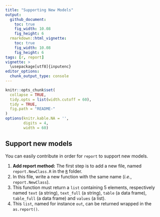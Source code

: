```yaml
---
title: "Supporting New Models"
output: 
  github_document:
    toc: true
    fig_width: 10.08
    fig_height: 6
  rmarkdown::html_vignette:
    toc: true
    fig_width: 10.08
    fig_height: 6
tags: [r, report]
vignette: >
  \usepackage[utf8]{inputenc}
editor_options: 
  chunk_output_type: console
---
```


```r
knitr::opts_chunk$set(
  collapse = TRUE,
  tidy.opts = list(width.cutoff = 60),
  tidy = TRUE,
  fig.path = "README-"
)
options(knitr.kable.NA = '',
        digits = 4,
        width = 60)
```


## Support new models

You can easily contribute in order for `report` to support new models. 

1. **Add report method:** The first step is to add a new file, named `report.NewClass.R` in the [`R`](https://github.com/DominiqueMakowski/bayestestR/tree/master/R) folder. 
2. In this file, write a new function with the same name (*i.e.*, `report.NewClass`).
3. This function must return a `list` containing 5 elements, respectively named `text` (a string), `text_full` (a string), `table` (a data frame), `table_full` (a data frame) and `values` (a list).
4. This `list`, named for instance `out`, can be returned wrapped in the `as.report()`.
